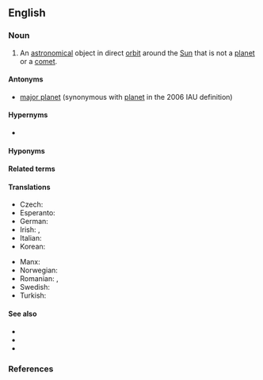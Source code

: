 ==English==
{{wikipedia|lang=en}}

===Noun===
{{en-noun}}

# {{lb|en|astronomy}} An [[astronomical]] object in direct [[orbit]] around the [[Sun]] that is not a [[planet]] or a [[comet]].

====Antonyms====
* {{gloss|an orbitally dominant planemo}} [[major planet]] (synonymous with [[planet]] in the 2006 IAU definition)

====Hypernyms====
* {{l|en|planet}} {{qualifier|structurally}}

====Hyponyms====
{{col4|en|
|asteroid
|centaur
|dwarf planet
|[[Kuiper belt object]] ([[KBO]])
|[[scattered disc object]] ([[SDO]])
|[[trans-Neptunian object]] ([[TNO]])
|trojan
}}

====Related terms====
{{rel4|en|
|giant planet
|dwarf planet
|major planet
|planetary object
|planetary-mass object
|planetary embryo
|planetary core
|protoplanet
|planetoid
|planetessimal
|planemo
|primary planet
|secondary planet
|tertiary planet
|quaternary planet
|proplyd
|protoplanetary disc
}}

====Translations====
{{trans-top|celestial body}}
* Czech: {{t+|cs|planetka|f}}
* Esperanto: {{t|eo|planedeto}}
* German: {{t+|de|Kleinplanet|m}}
* Irish: {{t|ga|fophláinéad|m}}, {{t|ga|mionphláinéad|m}}
* Italian: {{t+|it|pianetino|m}}
* Korean: {{t+|ko|소행성체|sc=Kore}}
{{trans-mid}}
* Manx: {{t|gv|mynphlanaid|m}}
* Norwegian: {{t|no|småplanet|m}}
* Romanian: {{t|ro|planetă minoră|f}}, {{t|ro|miniplanetă}}
* Swedish: {{t+|sv|småplanet|c}}
* Turkish: {{t|tr|küçük gezegen}}
{{trans-bottom}}

====See also====
* {{l|en|planemo}}
* {{l|en|planetesimal}}
* {{l|en|planetoid}}

===References===
<references/>

{{topics|en|Types of planets}}
